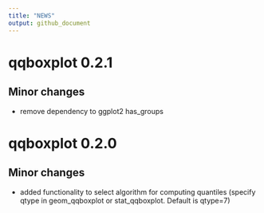 ```yaml
---
title: "NEWS"
output: github_document
---
```


# qqboxplot 0.2.1

## Minor changes

* remove dependency to ggplot2 has_groups

# qqboxplot 0.2.0

## Minor changes

* added functionality to select algorithm for computing quantiles
  (specify qtype in geom_qqboxplot or stat_qqboxplot.  Default is qtype=7)
